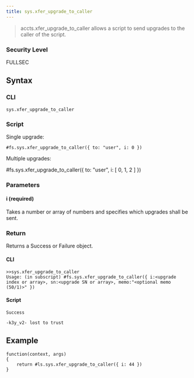 ```yaml
---
title: sys.xfer_upgrade_to_caller
---
```


> accts.xfer_upgrade_to_caller allows a script to send upgrades to the caller of the script.

### Security Level

FULLSEC

## Syntax

### CLI

```
sys.xfer_upgrade_to_caller
```

### Script

Single upgrade:

```
#fs.sys.xfer_upgrade_to_caller({ to: "user", i: 0 })
```

Multiple upgrades:

#fs.sys.xfer_upgrade_to_caller({ to: "user", i: [ 0, 1, 2 ] })

### Parameters

#### i (required)

Takes a number or array of numbers and specifies which upgrades shall be sent.

### Return

Returns a Success or Failure object.

#### CLI

```
>>sys.xfer_upgrade_to_caller
Usage: (in subscript) #fs.sys.xfer_upgrade_to_caller({ i:<upgrade index or array>, sn:<upgrade SN or array>, memo:"<optional memo (50/1)>" })
```

#### Script

```
Success

-k3y_v2- lost to trust
```

## Example

```
function(context, args)
{
	return #ls.sys.xfer_upgrade_to_caller({ i: 44 })
}
```
